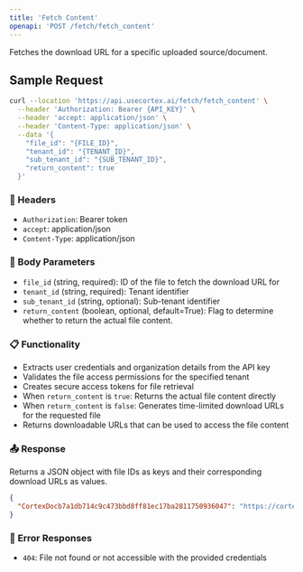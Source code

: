 ```yaml
---
title: 'Fetch Content'
openapi: 'POST /fetch/fetch_content'
---
```


Fetches the download URL for a specific uploaded source/document.

## Sample Request

```bash
curl --location 'https://api.usecortex.ai/fetch/fetch_content' \
  --header 'Authorization: Bearer {API_KEY}' \
  --header 'accept: application/json' \
  --header 'Content-Type: application/json' \
  --data '{
    "file_id": "{FILE_ID}",
    "tenant_id": "{TENANT_ID}",
    "sub_tenant_id": "{SUB_TENANT_ID}",
    "return_content": true
  }'
```

### 🔐 Headers
- `Authorization`: Bearer token
- `accept`: application/json
- `Content-Type`: application/json

### 🧾 Body Parameters
- `file_id` (string, required): ID of the file to fetch the download URL for
- `tenant_id` (string, required): Tenant identifier
- `sub_tenant_id` (string, optional): Sub-tenant identifier
- `return_content` (boolean, optional, default=True): Flag to determine whether to return the actual file content.

### 📋 Functionality
- Extracts user credentials and organization details from the API key
- Validates the file access permissions for the specified tenant
- Creates secure access tokens for file retrieval
- When `return_content` is `true`: Returns the actual file content directly
- When `return_content` is `false`: Generates time-limited download URLs for the requested file
- Returns downloadable URLs that can be used to access the file content

### 📤 Response
Returns a JSON object with file IDs as keys and their corresponding download URLs as values.

```json
{
  "CortexDocb7a1db714c9c473bbd8ff81ec17ba2811750936047": "https://cortex-local-sources-prod.s3.amazonaws.com/ToayuCogoBdxZVoZQ1ft8ZoRzCO2/FindrMasterCollectionMemoriesPreprod/123/local_source/CortexDocb7a1db714c9c473bbd8ff81ec17ba2811750936047?..."
}
```

### 🚨 Error Responses
- `404`: File not found or not accessible with the provided credentials 